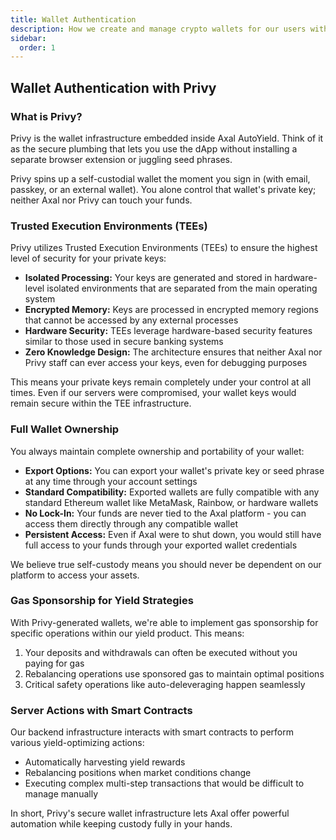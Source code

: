 ```yaml
---
title: Wallet Authentication
description: How we create and manage crypto wallets for our users with Privy
sidebar:
  order: 1
---
```


## Wallet Authentication with Privy

### What is Privy?

Privy is the wallet infrastructure embedded inside Axal AutoYield. Think of it as the secure plumbing that lets you use the dApp without installing a separate browser extension or juggling seed phrases.

Privy spins up a self-custodial wallet the moment you sign in (with email, passkey, or an external wallet). You alone control that wallet's private key; neither Axal nor Privy can touch your funds.

### Trusted Execution Environments (TEEs)

Privy utilizes Trusted Execution Environments (TEEs) to ensure the highest level of security for your private keys:

- **Isolated Processing:** Your keys are generated and stored in hardware-level isolated environments that are separated from the main operating system
- **Encrypted Memory:** Keys are processed in encrypted memory regions that cannot be accessed by any external processes
- **Hardware Security:** TEEs leverage hardware-based security features similar to those used in secure banking systems
- **Zero Knowledge Design:** The architecture ensures that neither Axal nor Privy staff can ever access your keys, even for debugging purposes

This means your private keys remain completely under your control at all times. Even if our servers were compromised, your wallet keys would remain secure within the TEE infrastructure.

### Full Wallet Ownership

You always maintain complete ownership and portability of your wallet:

- **Export Options:** You can export your wallet's private key or seed phrase at any time through your account settings
- **Standard Compatibility:** Exported wallets are fully compatible with any standard Ethereum wallet like MetaMask, Rainbow, or hardware wallets
- **No Lock-In:** Your funds are never tied to the Axal platform - you can access them directly through any compatible wallet
- **Persistent Access:** Even if Axal were to shut down, you would still have full access to your funds through your exported wallet credentials

We believe true self-custody means you should never be dependent on our platform to access your assets.

### Gas Sponsorship for Yield Strategies

With Privy-generated wallets, we're able to implement gas sponsorship for specific operations within our yield product. This means:

1. Your deposits and withdrawals can often be executed without you paying for gas
2. Rebalancing operations use sponsored gas to maintain optimal positions
3. Critical safety operations like auto-deleveraging happen seamlessly

### Server Actions with Smart Contracts

Our backend infrastructure interacts with smart contracts to perform various yield-optimizing actions:

- Automatically harvesting yield rewards
- Rebalancing positions when market conditions change
- Executing complex multi-step transactions that would be difficult to manage manually

In short, Privy's secure wallet infrastructure lets Axal offer powerful automation while keeping custody fully in your hands.